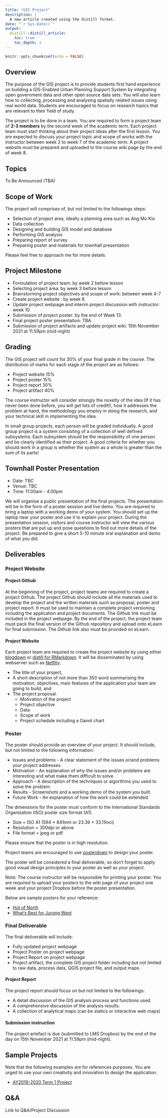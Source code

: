 ```yaml
---
title: "GIS Project"
description: |
  A new article created using the Distill format.
date: "`r Sys.Date()`"
output:
  distill::distill_article:
    toc: true
    toc_depth: 3
---
```


```r
knitr::opts_chunk$set(echo = FALSE)
```

## Overview

The purpose of the GIS project is to provide students first hand experience on building a GIS-Enabled Urban Planning Support System by integrating open government data and other open source data sets. You will also learn how to collecting, processing and analysing spatially related issues using real world data. Students are encouraged to focus on research topics that are relevant to their field of study.

The project is to be done in a team. You are required to form a project team of **2-3 members** by the second week of the academic term. Each project team must start thinking about their project ideas after the first lesson. You are expected to discuss your project topic and scope of works with the instructor between week 2 to week 7 of the academic term. A project website must be prepared and uploaded to the course wiki page by the end of week 8.

## Topics

To Be Announced (TBA)

## Scope of Work

The project will comprises of, but not limited to the followings steps:

- Selection of project area, ideally a planning area such as Ang Mo Kio
- Data collection
- Designing and building GIS model and database
- Performing GIS analysis
- Preparing report of survey
- Preparing poster and materials for townhall presentation

Please feel free to approach me for more details.

## Project Milestone

- Formulation of project team: by week 2 before lesson
- Selecting project area: by week 3 before lesson
- Brainstorming project objectives and scope of work: between week 4-7
- Create project website : by week 8
- Update project webpage and interim project discussion with instructor: week 10
- Submission of project poster: by the end of Week 13.
- Final project poster presentation: TBA
- Submission of project artifacts and update project wiki: 15th November 2021 at 11.59pm (mid-night)

## Grading

The GIS project will count for 30% of your final grade in the course. The distribution of marks for each stage of the project are as follows:

- Project website 15%
- Project poster 15%
- Project report 30%
- Project artifact 40%

The course instructor will consider strongly the novelty of the idea (If it has never been done before, you will get lots of credit!), how it addresses the problem at hand, the methodology you employ in doing the research, and your technical skill in implementing the idea.

In small group projects, each person will be graded individually. A good group project is a system consisting of a collection of well defined subsystems. Each subsystem should be the responsibility of one person and be clearly identified as their project. A good criteria for whether you should work in a group is whether the system as a whole is greater than the sum of its parts!

## Townhall Poster Presentation

- Date: TBC
- Venue: TBC
- Time: 11:00am - 4.00pm

We will organise a public presentation of the final projects. The presentation will be in the form of a poster session and live demo. You are required to bring a laptop with a working demo of your system. You should set up the laptop near your poster and use it to explain your project. During the presentation session, visitors and course instructor will view the various posters that are put up and pose questions to find out more details of the project. Be prepared to give a short 5-10 minute oral explanation and demo of what you did.

## Deliverables
### Project Website
#### Project Github

At the beginning of the project, project teams are required to create a project Github.  The project Github should include all the materials used to develop the project and the written materials such as proposal, poster and project report.  It must be used to maintain a complete project versioning including the application and project documents.  The Github link must be included in the project webpage.  By the end of the project, the project team must pack the final version of the Github repository and upload onto eLearn for final submission.  The Github link also must be provided on eLearn.  

#### Project Website
Each project team are required to create the project website by using either [blogdown](https://pkgs.rstudio.com/blogdown/) or [distill for RMarkdown](https://rstudio.github.io/distill/). It will be disseminated by using webserver such as [Netfity](https://www.netlify.com/).

- The title of your project,
- A short description of not more than 350 word summarising the motivation, objectives, main features of the application your team are going to build, and
- The project proposal.
   - Motivation of the project
   - Project objective
   - Data
   - Scope of work
   - Project schedule including a Gannt chart

### Poster

The poster should provide an overview of your project. It should include, but not limited to the following information:

- Issues and problems - A clear statement of the issues or/and problems your project addresses.
- Motivation - An explanation of why the issues and/or problems are interesting and what make them difficult to solve.
- Approach - A description of the techniques or algorithms you used to solve the problem.
- Results - Screenshots and a working demo of the system you built.
- Future Work - An explanation of how the work could be extended.

The dimensions for the poster must conform to the International Standards Organization (ISO) poster size format (A1). 

- Size = ISO A1 (594 × 841mm or 23.39 × 33.11inci)
- Resolution = 300dpi or above
- File format = jpeg or pdf

Please ensure that the poster is in high resolution. 

Project teams are encouraged to use [posterdown](https://github.com/brentthorne/posterdown/wiki) to design your poster.

The poster will be considered a final deliverable, so don't forget to apply good visual design principles to your poster as well as your project.

Note: The course instructor will be responsible for printing your poster. You are required to upload your posters to the wiki page of your project one week and your project Dropbox before the poster presentation.

Below are sample posters for your reference:

- [Hut of North](https://wiki.smu.edu.sg/1920t1smt201/G1-Group12_Poster)
- [What's Best for Jurong West](https://wiki.smu.edu.sg/1920t1smt201/G2-Group07_Poster)

### Final Deliverable

The final deliverable will include:

- Fully updated project webpage
- Project Poster on project webpage
- Project Report on project webpage
- Project artifact, the complete GIS project folder including but not limited to raw data, process data, QGIS project file, and output maps.

#### Project Report

The project report should focus on but not limited to the followings:

- A detail discussion of the GIS analysis process and functions used.
- A comprehensive discussion of the analysis results.
- A collection of analytical maps (can be statics or interactive web maps)

#### Submission instruction

The project artefact is due (submitted to LMS Dropbox) by the end of the day on 15th November 2021 at 11.59pm (mid-night).


## Sample Projects

Note that the following examples are for references purposes. You are urged to use your own creativity and innovation to design the application.

- [AY2019-2020 Term 1 Project](https://wiki.smu.edu.sg/1920t1smt201/Project_Groups)

## Q&A

Link to Q&A/Project Discussion 



